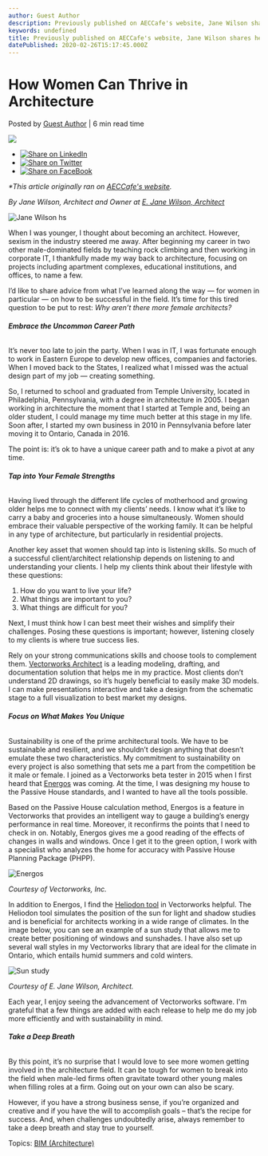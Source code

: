 ```yaml
---
author: Guest Author
description: Previously published on AECCafe's website, Jane Wilson shares her advice for women to thrive in architecture. 
keywords: undefined
title: Previously published on AECCafe's website, Jane Wilson shares her advice for women to thrive in architecture.  
datePublished: 2020-02-26T15:17:45.000Z
---
```

  

# How Women Can Thrive in Architecture

 Posted by [Guest Author](https://blog.vectorworks.net/author/guest-author) | 6 min read time 

![](https://blog.vectorworks.net/hubfs/Sun%20study.jpg) 

* [![Share on LinkedIn](https://2659751.fs1.hubspotusercontent-na1.net/hubfs/2659751/michaelDemo/share-LI.png)](http://www.linkedin.com/shareArticle?mini=true&url=https%3A%2F%2Fblog.vectorworks.net%2Fhow-women-can-thrive-in-architecture)
* [![Share on Twitter](https://2659751.fs1.hubspotusercontent-na1.net/hubfs/2659751/michaelDemo/share-TW.png)](https://www.twitter.com/share?text=How%20Women%20Can%20Thrive%20in%20Architecture&url=https%3A%2F%2Fblog.vectorworks.net%2Fhow-women-can-thrive-in-architecture&via=PMGTweets)
* [![Share on FaceBook](https://2659751.fs1.hubspotusercontent-na1.net/hubfs/2659751/michaelDemo/share-FB.png)](https://www.facebook.com/sharer/sharer.php?u=https%3A%2F%2Fblog.vectorworks.net%2Fhow-women-can-thrive-in-architecture)

_\*This article originally ran on [AECCafe's website](https://www10.aeccafe.com/blogs/guest/2020/01/30/how-women-can-thrive-in-architecture/)._ 

_By Jane Wilson, Architect and Owner at_ [_E. Jane Wilson, Architect_](http://www.ejwarchitect.com/)

![Jane Wilson hs](https://blog.vectorworks.net/hs-fs/hubfs/Jane%20Wilson%20hs.jpeg?width=573&name=Jane%20Wilson%20hs.jpeg)

When I was younger, I thought about becoming an architect. However, sexism in the industry steered me away. After beginning my career in two other male-dominated fields by teaching rock climbing and then working in corporate IT, I thankfully made my way back to architecture, focusing on projects including apartment complexes, educational institutions, and offices, to name a few.

I’d like to share advice from what I’ve learned along the way — for women in particular — on how to be successful in the field. It’s time for this tired question to be put to rest: _Why aren’t there more female architects?_ 

###### **Embrace the Uncommon Career Path**

It’s never too late to join the party. When I was in IT, I was fortunate enough to work in Eastern Europe to develop new offices, companies and factories. When I moved back to the States, I realized what I missed was the actual design part of my job — creating something.

So, I returned to school and graduated from Temple University, located in Philadelphia, Pennsylvania, with a degree in architecture in 2005\. I began working in architecture the moment that I started at Temple and, being an older student, I could manage my time much better at this stage in my life. Soon after, I started my own business in 2010 in Pennsylvania before later moving it to Ontario, Canada in 2016.

The point is: it’s ok to have a unique career path and to make a pivot at any time.

###### **Tap into Your Female Strengths**

Having lived through the different life cycles of motherhood and growing older helps me to connect with my clients’ needs. I know what it’s like to carry a baby and groceries into a house simultaneously. Women should embrace their valuable perspective of the working family. It can be helpful in any type of architecture, but particularly in residential projects.

Another key asset that women should tap into is listening skills. So much of a successful client/architect relationship depends on listening to and understanding your clients. I help my clients think about their lifestyle with these questions:

1. How do you want to live your life?
2. What things are important to you?
3. What things are difficult for you?

Next, I must think how I can best meet their wishes and simplify their challenges. Posing these questions is important; however, listening closely to my clients is where true success lies.

Rely on your strong communications skills and choose tools to complement them. [Vectorworks Architect](https://www.vectorworks.net/en-US/architect?utm%5Fcampaign=blog&utm%5Fcontent=022620bldgjanewilsonwia&utm%5Fmedium=planetvectorworks&utm%5Fsource=intext) is a leading modeling, drafting, and documentation solution that helps me in my practice. Most clients don’t understand 2D drawings, so it’s hugely beneficial to easily make 3D models. I can make presentations interactive and take a design from the schematic stage to a full visualization to best market my designs.

###### **Focus on What Makes You Unique**

Sustainability is one of the prime architectural tools. We have to be sustainable and resilient, and we shouldn’t design anything that doesn’t emulate these two characteristics. My commitment to sustainability on every project is also something that sets me a part from the competition be it male or female. I joined as a Vectorworks beta tester in 2015 when I first heard that [Energos](https://www.vectorworks.net/products/features/energos?utm%5Fcampaign=blog&utm%5Fcontent=022620bldgjanewilsonwia&utm%5Fmedium=planetvectorworks&utm%5Fsource=intext) was coming. At the time, I was designing my house to the Passive House standards, and I wanted to have all the tools possible.

Based on the Passive House calculation method, Energos is a feature in Vectorworks that provides an intelligent way to gauge a building’s energy performance in real time. Moreover, it reconfirms the points that I need to check in on. Notably, Energos gives me a good reading of the effects of changes in walls and windows. Once I get it to the green option, I work with a specialist who analyzes the home for accuracy with Passive House Planning Package (PHPP). 

![Energos](https://blog.vectorworks.net/hs-fs/hubfs/Energos.jpg?width=768&name=Energos.jpg)

_Courtesy of Vectorworks, Inc._

In addition to Energos, I find the [Heliodon tool](https://www.youtube.com/watch?t=6s&utm%5Fmedium=website&utm%5Fsource=archdaily.com&v=0%5Fdqn87iLgk) in Vectorworks helpful. The Heliodon tool simulates the position of the sun for light and shadow studies and is beneficial for architects working in a wide range of climates. In the image below, you can see an example of a sun study that allows me to create better positioning of windows and sunshades. I have also set up several wall styles in my Vectorworks library that are ideal for the climate in Ontario, which entails humid summers and cold winters. 

![Sun study](https://blog.vectorworks.net/hs-fs/hubfs/Sun%20study.jpg?width=940&name=Sun%20study.jpg)

_Courtesy of E. Jane Wilson, Architect._

Each year, I enjoy seeing the advancement of Vectorworks software. I'm grateful that a few things are added with each release to help me do my job more efficiently and with sustainability in mind.

###### **Take a Deep Breath**

By this point, it’s no surprise that I would love to see more women getting involved in the architecture field. It can be tough for women to break into the field when male-led firms often gravitate toward other young males when filling roles at a firm. Going out on your own can also be scary.

However, if you have a strong business sense, if you’re organized and creative and if you have the will to accomplish goals – that’s the recipe for success. And, when challenges undoubtedly arise, always remember to take a deep breath and stay true to yourself.

 Topics: [BIM (Architecture)](https://blog.vectorworks.net/topic/bim-architecture) 

  